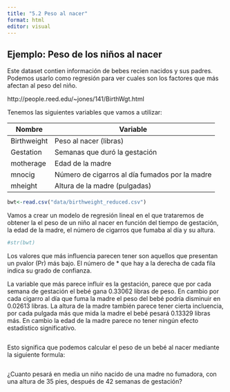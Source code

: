 ```yaml
---
title: "5.2 Peso al nacer"
format: html
editor: visual
---
```


## Ejemplo: Peso de los niños al nacer

Este dataset contien información de bebes recien nacidos y sus padres. Podemos usarlo como regresión para ver cuales son los factores que más afectan al peso del niño.

http://people.reed.edu/\~jones/141/BirthWgt.html

Tenemos las siguientes variables que vamos a utilizar:

| Nombre      | Variable                                       |
|-------------|------------------------------------------------|
| Birthweight | Peso al nacer (libras)                         |
| Gestation   | Semanas que duró la gestación                  |
| motherage   | Edad de la madre                               |
| mnocig      | Número de cigarros al día fumados por la madre |
| mheight     | Altura de la madre (pulgadas)                  |

```r
bwt<-read.csv("data/birthweight_reduced.csv")
```

Vamos a crear un modelo de regresión lineal en el que trataremos de obtener la el peso de un niño al nacer en función del tiempo de gestación, la edad de la madre, el número de cigarros que fumaba al día y su altura.

```r
#str(bwt)

```

Los valores que más influencia parecen tener son aquellos que presentan un pvalor (Pr) más bajo. El número de \* que hay a la derecha de cada fila indica su grado de confianza.

La variable que más parece influir es la gestación, parece que por cada semana de gestación el bebé gana 0.33062 libras de peso. En cambio por cada cigarro al día que fuma la madre el peso del bebé podría disminuir en 0.02613 libras. La altura de la madre también parece tener cierta incluencia, por cada pulgada más que mida la madre el bebé pesará 0.13329 libras más. En cambio la edad de la madre parece no tener ningún efecto estadístico significativo.

```r

```

Esto significa que podemos calcular el peso de un bebé al nacer mediante la siguiente formula:

```r

```

¿Cuanto pesará en media un niño nacido de una madre no fumadora, con una altura de 35 pies, después de 42 semanas de gestación?

```r

```
